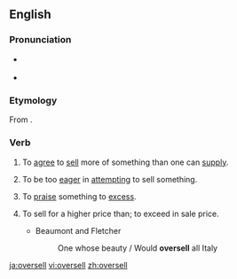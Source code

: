 ==English==

===Pronunciation===
* {{a|US}} {{IPA|/oʊ.vɚ.sɛl/|lang=en}}
* {{rhymes|ɛl|lang=en}}

===Etymology===
From {{prefix|over|sell|lang=en}}.

===Verb===
{{en-verb|oversells|overselling|oversold}} 

# {{context|transitive|lang=en}} To [[agree]] to [[sell]] more of something than one can [[supply]].
# {{context|transitive|lang=en}} To be too [[eager]] in [[attempting]] to sell something.
# {{context|transitive|lang=en}} To [[praise]] something to [[excess]].
# {{context|transitive|obsolete|lang=en}} To sell for a higher price than; to exceed in sale price.
#* Beaumont and Fletcher
#*: One whose beauty / Would '''oversell''' all Italy

[[ja:oversell]]
[[vi:oversell]]
[[zh:oversell]]